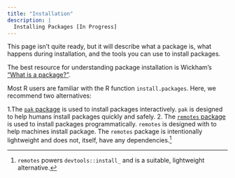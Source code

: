 ```yaml
---
title: "Installation"
description: |
  Installing Packages [In Progress]
---
```


This page isn't quite ready, but it will describe what a package is, what
happens during installation, and the tools you can use to install packages.

The best resource for understanding package installation is Wickham's ["What is a package?"](http://r-pkgs.had.co.nz/package.html#package).

 Most R users are familiar with the R function `install.packages`. Here, we recommend two alternatives:
 
 1.The  [`pak` package](https://github.com/r-lib/pak) is used to install packages interactively. `pak`  is designed to help humans install packages quickly and safely.
 2. The [`remotes` package](https://github.com/r-lib/remotes) is used to install packages programmatically. `remotes` is designed with to help machines install package. The `remotes` package is intentionally lightweight and does not, itself, have any dependencies.^[`remotes` powers `devtools::install_` and is a suitable, lightweight alternative.]
